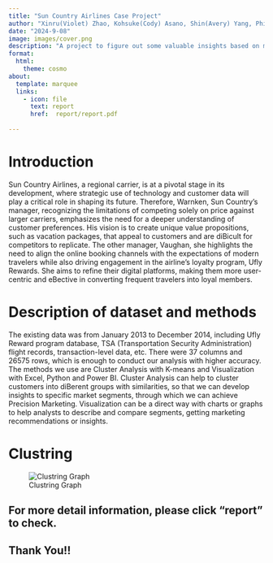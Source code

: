 ```yaml
---
title: "Sun Country Airlines Case Project"
author: "Xinru(Violet) Zhao, Kohsuke(Cody) Asano, Shin(Avery) Yang, Philip Tong, Pratiksha Gund"
date: "2024-9-08"
image: images/cover.png
description: "A project to figure out some valuable insights based on marketing segmentation using K-means methods and visualization tools"
format:
  html:
    theme: cosmo
about:
  template: marquee
  links:
    - icon: file
      text: report
      href:  report/report.pdf
  
---
```

# Introduction

Sun Country Airlines, a regional carrier, is at a pivotal stage in its development, where strategic use of technology and customer data will play a critical role in shaping its future. Therefore, Warnken, Sun Country's manager, recognizing the limitations of competing solely on price against larger carriers, emphasizes the need for a deeper understanding of customer preferences. His vision is to create unique value propositions, such as vacation packages, that appeal to customers and are diBicult for competitors to replicate. The other manager, Vaughan, she highlights the need to align the online booking channels with the expectations of modern travelers while also driving engagement in the airline’s loyalty program, Ufly Rewards. She aims to refine their digital platforms, making them more user-centric and eBective in converting frequent travelers into loyal members.

# Description of dataset and methods

The existing data was from January 2013 to December 2014, including Ufly Reward program database, TSA (Transportation Security Administration) flight records, transaction-level data, etc. There were 37 columns and 26575 rows, which is enough to conduct our analysis with higher accuracy. The methods we use are Cluster Analysis with K-means and Visualization with Excel, Python and Power BI. Cluster Analysis can help to cluster customers into diBerent groups with similarities, so that we can develop insights to specific market segments, through which we can achieve Precision Marketing. Visualization can be a direct way with charts or graphs to help analysts to describe and compare segments, getting marketing recommendations or insights.

# Clustring

![Clustring Graph](images/cluster.png)

## For more detail information, please click "report" to check.

## Thank You!!
